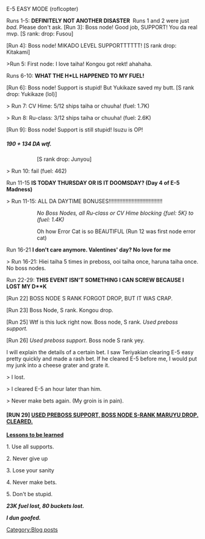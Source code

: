 E-5 EASY MODE (roflcopter)

Runs 1-5: '''DEFINITELY NOT ANOTHER DISASTER '''
Runs 1 and 2 were just ''bad''. Please don't ask.
[Run 3]: Boss node! Good job, SUPPORT! You da real mvp. [S rank: drop: Fusou]

[Run 4]: Boss node! MIKADO LEVEL SUPPORTTTTTT! [S rank drop: Kitakami]

>Run 5: First node: I love taiha! Kongou got rekt! ahahaha.


Runs 6-10: '''WHAT THE H*LL HAPPENED TO MY FUEL!'''

[Run 6]: Boss node! Support is stupid! But Yukikaze saved my butt. [S rank drop: Yukikaze (lol)]

> Run 7: CV Hime: 5/12 ships taiha or chuuha! (fuel: 1.7K)

> Run 8: Ru-class: 3/12 ships taiha or chuuha! (fuel: 2.6K)

[Run 9]: Boss node! Support is still stupid! Isuzu is OP! 
=====190 + 134 DA wtf.=====
:::: [S rank drop: Junyou]

> Run 10: fail (fuel: 462)

Run 11-15 '''IS TODAY THURSDAY OR IS IT DOOMSDAY? (Day 4 of E-5 Madness)'''

> Run 11-15: ALL DA DAYTIME BONUSES!!!!!!!!!!!!!!!!!!!!!!!!!!!!!!!!!!!

:::: ''No Boss Nodes, all Ru-class or CV Hime blocking {fuel: 5K} to (fuel: 1.4K)''

:::: Oh how Error Cat is so BEAUTIFUL (Run 12 was first node error cat)

Run 16-21 '''I don't care anymore. Valentines' day? No love for me'''

> Run 16-21: Hiei taiha 5 times in preboss, ooi taiha once, haruna taiha once. No boss nodes.



Run 22-29: '''THIS EVENT ISN'T SOMETHING I CAN SCREW BECAUSE I LOST MY D**K'''

[Run 22] BOSS NODE S RANK FORGOT DROP, BUT IT WAS CRAP.

[Run 23] Boss Node, S rank. Kongou drop.

[Run 25] Wtf is this luck right now. Boss node, S rank. ''Used preboss support.''

[Run 26] ''Used preboss support''. Boss node S rank yey.



I will explain the details of a certain bet. I saw Teriyakian clearing E-5 easy pretty quickly and made a rash bet. If he cleared E-5 before me, I would put my junk into a cheese grater and grate it.

> I lost.

> I cleared E-5 an hour later than him.

> Never make bets again. (My groin is in pain).


===='''[RUN 29] <u>USED PREBOSS SUPPORT, BOSS NODE S-RANK MARUYU DROP. CLEARED.</u>'''====


'''<u>Lessons to be learned</u>'''

1. Use all supports.

2. Never give up

3. Lose your sanity

4. Never make bets.

5. Don't be stupid.

'''''23K fuel lost, 80 buckets lost.'''''

'''''I dun goofed.'''''
[[Category:Blog posts]]